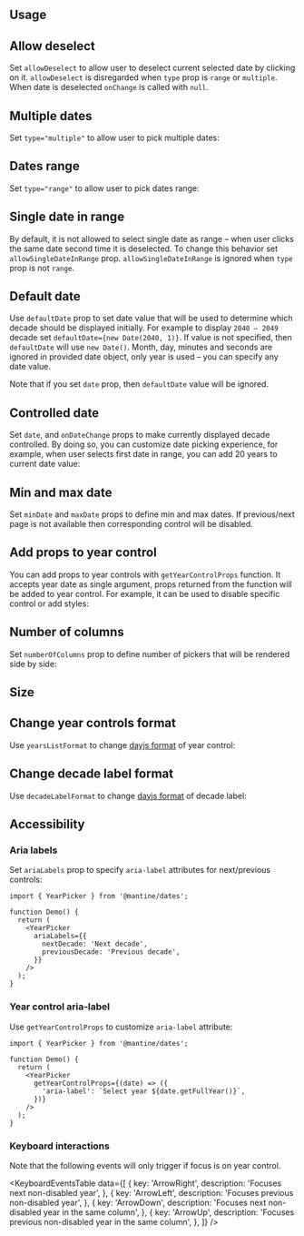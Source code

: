 

## Usage

<Demo data={YearPickerDemos.usage} />

## Allow deselect

Set `allowDeselect` to allow user to deselect current selected date by clicking on it.
`allowDeselect` is disregarded when `type` prop is `range` or `multiple`. When date is
deselected `onChange` is called with `null`.

<Demo data={YearPickerDemos.deselect} />

## Multiple dates

Set `type="multiple"` to allow user to pick multiple dates:

<Demo data={YearPickerDemos.multiple} />

## Dates range

Set `type="range"` to allow user to pick dates range:

<Demo data={YearPickerDemos.range} />

## Single date in range

By default, it is not allowed to select single date as range – when user clicks the same date second time it is deselected.
To change this behavior set `allowSingleDateInRange` prop. `allowSingleDateInRange` is ignored when
`type` prop is not `range`.

<Demo data={YearPickerDemos.singleRange} />

## Default date

Use `defaultDate` prop to set date value that will be used to determine which decade should be displayed initially.
For example to display `2040 – 2049` decade set `defaultDate={new Date(2040, 1)}`. If value is not specified,
then `defaultDate` will use `new Date()`. Month, day, minutes and seconds are ignored in provided date object, only year is used –
you can specify any date value.

Note that if you set `date` prop, then `defaultDate` value will be ignored.

<Demo data={YearPickerDemos.defaultDate} />

## Controlled date

Set `date`, and `onDateChange` props to make currently displayed decade controlled.
By doing so, you can customize date picking experience, for example, when user selects first date in range,
you can add 20 years to current date value:

<Demo data={YearPickerDemos.controlledDate} />

## Min and max date

Set `minDate` and `maxDate` props to define min and max dates. If previous/next page is not available
then corresponding control will be disabled.

<Demo data={YearPickerDemos.minMax} />

## Add props to year control

You can add props to year controls with `getYearControlProps` function. It accepts year date as single argument,
props returned from the function will be added to year control. For example, it can be used to disable specific
control or add styles:

<Demo data={YearPickerDemos.controlProps} />

## Number of columns

Set `numberOfColumns` prop to define number of pickers that will be rendered side by side:

<Demo data={YearPickerDemos.numberOfColumns} />

## Size

<Demo data={YearPickerDemos.sizeConfigurator} />

## Change year controls format

Use `yearsListFormat` to change [dayjs format](https://day.js.org/docs/en/display/format) of year control:

<Demo data={YearPickerDemos.yearsListFormat} />

## Change decade label format

Use `decadeLabelFormat` to change [dayjs format](https://day.js.org/docs/en/display/format) of decade label:

<Demo data={YearPickerDemos.decadeLabelFormat} />

## Accessibility

### Aria labels

Set `ariaLabels` prop to specify `aria-label` attributes for next/previous controls:

```tsx
import { YearPicker } from '@mantine/dates';

function Demo() {
  return (
    <YearPicker
      ariaLabels={{
        nextDecade: 'Next decade',
        previousDecade: 'Previous decade',
      }}
    />
  );
}
```

### Year control aria-label

Use `getYearControlProps` to customize `aria-label` attribute:

```tsx
import { YearPicker } from '@mantine/dates';

function Demo() {
  return (
    <YearPicker
      getYearControlProps={(date) => ({
        'aria-label': `Select year ${date.getFullYear()}`,
      })}
    />
  );
}
```

### Keyboard interactions

Note that the following events will only trigger if focus is on year control.

<KeyboardEventsTable
  data={[
    {
      key: 'ArrowRight',
      description: 'Focuses next non-disabled year',
    },
    {
      key: 'ArrowLeft',
      description: 'Focuses previous non-disabled year',
    },
    {
      key: 'ArrowDown',
      description:
        'Focuses next non-disabled year in the same column',
    },
    {
      key: 'ArrowUp',
      description:
        'Focuses previous non-disabled year in the same column',
    },
  ]}
/>
